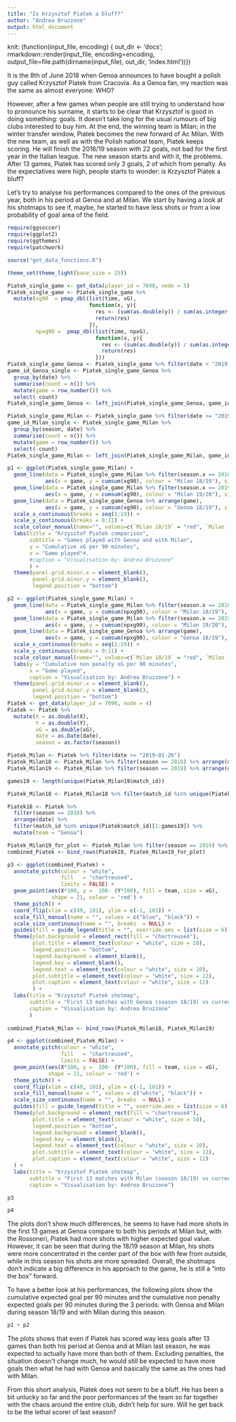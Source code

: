 ```yaml
---
title: "Is Krzysztof Piatek a bluff?"
author: "Andrea Bruzzone"
output: html_document
---
```

knit: (function(input_file, encoding) {
  out_dir <- 'docs';
  rmarkdown::render(input_file,
 encoding=encoding,
 output_file=file.path(dirname(input_file), out_dir, 'index.html'))})
 
It is the 8th of June 2018 when Genoa announces to have bought a polish guy called Krzysztof Piatek from Cracovia. As a Genoa fan, my reaction was the same as almost everyone: WHO?

However, after a few games when people are still trying to understand how to pronounce his surname, it starts to be clear that Krzysztof is good in doing something: goals. It doesn't take long for the usual rumours of big clubs interested to buy him. At the end, the winning team is Milan; in the winter transfer window, Piatek becomes the new forward of Ac Milan. With the new team, as well as with the Polish national team, Piatek keeps scoring. He will finish the 2018/19 season with 22 goals, not bad for the first year in the Italian league. The new season starts and with it, the problems. After 13 games, Piatek has scored only 3 goals, 2 of which from penalty. As the expectatives were high, people starts to wonder: is Krzysztof Piatek a bluff?

Let's try to analyse his performances compared to the ones of the previous year, both in his period at Genoa and at Milan. We start by having a look at his shotmaps to see if, maybe, he started to have less shots or from a low probability of goal area of the field. 


```r
require(ggsoccer)
require(ggplot2)
require(ggthemes)
require(patchwork)

source("get_data_functions.R")

theme_set(theme_light(base_size = 15))

Piatek_single_game <- get_data(player_id = 7090, node = 5)
Piatek_single_game <- Piatek_single_game %>% 
  mutate(xg90  = pmap_dbl(list(time, xG),
                          function(x, y){
                            res <- (sum(as.double(y)) / sum(as.integer(x)))*90
                            return(res)
                          }),
         npxg90 =  pmap_dbl(list(time, npxG),
                            function(x, y){
                              res <- (sum(as.double(y)) / sum(as.integer(x)))*90
                              return(res)
                            }))
Piatek_single_game_Genoa <- Piatek_single_game %>% filter(date < "2019-01-26") 
game_id_Genoa_single <- Piatek_single_game_Genoa %>% 
  group_by(date) %>% 
  summarise(count = n()) %>% 
  mutate(game = row_number()) %>% 
  select(-count)
Piatek_single_game_Genoa <- left_join(Piatek_single_game_Genoa, game_id_Genoa_single, by = "date")

Piatek_single_game_Milan <- Piatek_single_game %>% filter(date >= "2019-01-26") 
game_id_Milan_single <- Piatek_single_game_Milan %>% 
  group_by(season, date) %>% 
  summarise(count = n()) %>% 
  mutate(game = row_number()) %>% 
  select(-count)
Piatek_single_game_Milan <- left_join(Piatek_single_game_Milan, game_id_Milan_single, by = "date")

p1 <- ggplot(Piatek_single_game_Milan) + 
  geom_line(data = Piatek_single_game_Milan %>% filter(season.x == 2018) %>% arrange(game), 
            aes(x = game, y = cumsum(xg90), colour = "Milan 18/19"), size = 2) + 
  geom_line(data = Piatek_single_game_Milan %>% filter(season.x == 2019) %>% arrange(game), 
            aes(x = game, y = cumsum(xg90), colour = "Milan 19/20"), size = 2) +
  geom_line(data = Piatek_single_game_Genoa %>% arrange(game), 
            aes(x = game, y = cumsum(xg90), colour = "Genoa 18/19"), size = 2) +
  scale_x_continuous(breaks = seq(1:19)) +
  scale_y_continuous(breaks = 0:11) +
  scale_colour_manual(name="", values=c(`Milan 18/19` = "red", `Milan 19/20` = "blue", `Genoa 18/19` = "black")) +
  labs(title = "Krzysztof Piatek comparison",
       subtitle = "Games played with Genoa and with Milan",
       y = "Cumulative xG per 90 minutes",
       x = "Game played"#,
       #caption = "Visualisation by: Andrea Bruzzone"
       ) +
  theme(panel.grid.minor.x = element_blank(),
        panel.grid.minor.y = element_blank(),
        legend.position = "bottom") 

p2 <- ggplot(Piatek_single_game_Milan) + 
  geom_line(data = Piatek_single_game_Milan %>% filter(season.x == 2018) %>% arrange(game), 
            aes(x = game, y = cumsum(npxg90), colour = "Milan 18/19"), size = 2) + 
  geom_line(data = Piatek_single_game_Milan %>% filter(season.x == 2019) %>% arrange(game), 
            aes(x = game, y = cumsum(npxg90), colour = "Milan 19/20"), size = 2)  +
  geom_line(data = Piatek_single_game_Genoa %>% arrange(game), 
            aes(x = game, y = cumsum(npxg90), colour = "Genoa 18/19"), size = 2) +
  scale_x_continuous(breaks = seq(1:19)) +
  scale_y_continuous(breaks = 0:11) +
  scale_colour_manual(name="", values=c(`Milan 18/19` = "red", `Milan 19/20` = "blue", `Genoa 18/19` = "black")) +
  labs(y = "Cumulative non penalty xG per 90 minutes",
       x = "Game played",
       caption = "Visualisation by: Andrea Bruzzone") +
  theme(panel.grid.minor.x = element_blank(),
        panel.grid.minor.y = element_blank(),
        legend.position = "bottom") 
Piatek <- get_data(player_id = 7090, node = 4)
Piatek <- Piatek %>% 
  mutate(X = as.double(X),
         Y = as.double(Y),
         xG = as.double(xG),
         date = as.Date(date),
         season = as.factor(season))

Piatek_Milan <- Piatek %>% filter(date >= "2019-01-26") 
Piatek_Milan18 <- Piatek_Milan %>% filter(season == 2018) %>% arrange(date) %>% mutate(team = "Milan18")
Piatek_Milan19 <- Piatek_Milan %>% filter(season == 2019) %>% arrange(date) %>% mutate(team = "Milan19")

games19 <- length(unique(Piatek_Milan19$match_id))

Piatek_Milan18 <- Piatek_Milan18 %>% filter(match_id %in% unique(Piatek_Milan18$match_id)[1:games19])

Piatek18 <- Piatek %>% 
  filter(season == 2018) %>% 
  arrange(date) %>% 
  filter(match_id %in% unique(Piatek$match_id)[1:games19]) %>% 
  mutate(team = "Genoa")

Piatek_Milan19_for_plot <- Piatek_Milan %>% filter(season == 2019) %>% arrange(date) %>% mutate(team = "Milan")
combined_Piatek <- bind_rows(Piatek18, Piatek_Milan19_for_plot) 

p3 <- ggplot(combined_Piatek) +
  annotate_pitch(colour = "white",
                 fill   = "chartreuse4",
                 limits = FALSE) +
  geom_point(aes(X*100, y =  100- (Y*100), fill = team, size = xG),
              shape = 21, colour = 'red') +
  theme_pitch() +
  coord_flip(xlim = c(49, 101), ylim = c(-1, 101)) +
  scale_fill_manual(name = "", values = c("blue", "black")) + 
  scale_size_continuous(name = "", breaks  = NULL) +
  guides(fill = guide_legend(title = "", override.aes = list(size = 6))) +
  theme(plot.background = element_rect(fill = "chartreuse4"),
        plot.title = element_text(colour = "white", size = 18),
        legend.position = "bottom",
        legend.background = element_blank(),
        legend.key = element_blank(),
        legend.text = element_text(colour = "white", size = 10),
        plot.subtitle = element_text(colour = "white", size = 12),
        plot.caption = element_text(colour = "white", size = 12)
        ) + 
  labs(title = "Krzysztof Piatek shotmap",
       subtitle = "First 13 matches with Genoa (season 18/19) vs current season with Milan (13 matches)", 
       caption = "Visualisation by: Andrea Bruzzone"
       ) 
  
combined_Piatek_Milan <- bind_rows(Piatek_Milan18, Piatek_Milan19)  

p4 <- ggplot(combined_Piatek_Milan) +
  annotate_pitch(colour = "white",
                 fill   = "chartreuse4",
                 limits = FALSE) +
  geom_point(aes(X*100, y =  100- (Y*100), fill = team, size = xG),
             shape = 21, colour = 'red') +
  theme_pitch() +
  coord_flip(xlim = c(49, 101), ylim = c(-1, 101)) +
  scale_fill_manual(name = "", values = c("white", "black")) + 
  scale_size_continuous(name = "", breaks  = NULL) +
  guides(fill = guide_legend(title = "", override.aes = list(size = 6))) +
  theme(plot.background = element_rect(fill = "chartreuse4"),
        plot.title = element_text(colour = "white", size = 18),
        legend.position = "bottom",
        legend.background = element_blank(),
        legend.key = element_blank(),
        legend.text = element_text(colour = "white", size = 10),
        plot.subtitle = element_text(colour = "white", size = 12),
        plot.caption = element_text(colour = "white", size = 12)
  ) + 
  labs(title = "Krzysztof Piatek shotmap",
       subtitle = "First 13 matches with Milan (season 18/19) vs current season (13 matches)", 
       caption = "Visualisation by: Andrea Bruzzone")

```


```r
p3 
```

```r
p4
```

The plots don't show much differences, he seems to have had more shots in the first 13 games at Genoa compare to both his periods at Milan but, with the Rossoneri, Piatek had more shots with higher expected goal value. However, it can be seen that during the 18/19 season at Milan, his shots were more concentrated in the center part of the box with few from outside, while in this season his shots are more spreaded. Overall, the shotmaps don't indicate a big difference in his approach to the game, he is still a "into the box" forward. 

To have a better look at his performances, the following plots show the cumulative expected goal per 90 minutes and the cumulative non penalty expected goals per 90 minutes during the 3 periods: with Genoa and Milan during season 18/19 and with Milan during this season.


```r
p1 + p2
```

The plots shows that even if Piatek has scored way less goals after 13 games than both his period at Genoa and at Milan last season, he was expected to actually have more than both of them. Excluding penalties, the situation doesn't change much, he would still be expected to have more goals then what he had with Genoa and basically the same as the ones had with Milan.

From this short analysis, Piatek does not seem to be a bluff. He has been a bit unlucky so far and the poor performances of the team so far together with the chaos around the entire club, didn't help for sure. Will he get back to be the lethal scorer of last season?
